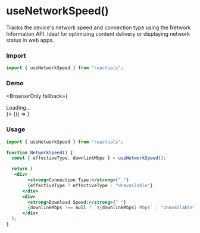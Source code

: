 # useNetworkSpeed()

Tracks the device's network speed and connection type using the Network Information API. Ideal for optimizing content delivery or displaying network status in web apps.

### Import

```jsx
import { useNetworkSpeed } from "reactuals";
```

### Demo


<BrowserOnly fallback={<div>Loading...</div>}>
  {() => <UseNetworkSpeedExample />}
</BrowserOnly>

### Usage

```jsx
import { useNetworkSpeed } from "reactuals";

function NetworkSpeed() {
  const { effectiveType, downlinkMbps } = useNetworkSpeed();

  return (
   <div>
        <strong>Connection Type:</strong>{" "}
        {effectiveType ? effectiveType : "Unavailable"}
      </div>
      <div>
        <strong>Download Speed:</strong>{" "}
        {downlinkMbps !== null ? `${downlinkMbps} Mbps` : "Unavailable"}
      </div>
  );
}
```
